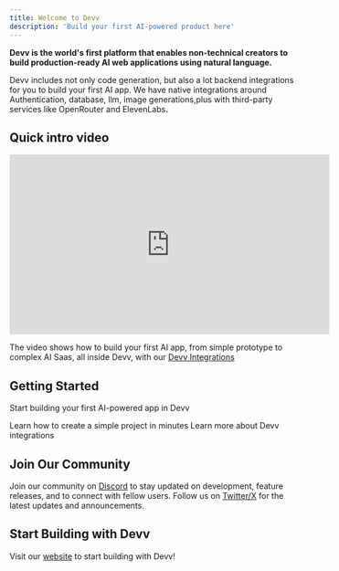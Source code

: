 ```yaml
---
title: Welcome to Devv
description: 'Build your first AI-powered product here'
---
```


**Devv is the world's first platform that enables non-technical creators to build production-ready AI web applications using natural language.**

Devv includes not only code generation, but also a lot backend integrations for you to build your first AI app. We have native integrations around Authentication, database, llm, image generations,plus with third-party services like OpenRouter and ElevenLabs.

## Quick intro video

<iframe
   width="560"
   height="315"
   src="https://www.youtube.com/embed/54rsPAdtJx4"
   title="YouTube video player"
   frameborder="0"
   allow="accelerometer; autoplay; clipboard-write; encrypted-media; gyroscope; picture-in-picture"
   allowfullscreen
></iframe>

The video shows how to build your first AI app, from simple prototype to complex AI Saas, all inside Devv, with our [Devv Integrations](/integrations/introduction)

## Getting Started

Start building your first AI-powered app in Devv

<CardGroup cols={2}>
   <Card
      title="Step by step tutorial"
      icon="pen-to-square"
      href="/step-by-step-tutorial"
   >
      Learn how to create a simple project in minutes
   </Card>
   <Card
      title="Devv Integrations"
      icon="diamonds-4"
      href="/integrations/introduction"
   >
      Learn more about Devv integrations
   </Card>
</CardGroup>

## Join Our Community

Join our community on [Discord](https://discord.gg/BxNTkUzEnG) to stay updated on development, feature releases, and to connect with fellow users. Follow us on [Twitter/X](https://x.com/devv_ai) for the latest updates and announcements.

## Start Building with Devv

Visit our [website](https://devv.ai) to start building with Devv!

